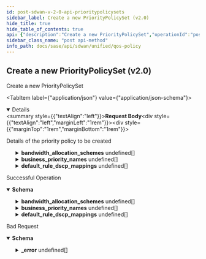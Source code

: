 ```yaml
---
id: post-sdwan-v-2-0-api-prioritypolicysets
sidebar_label: Create a new PriorityPolicySet (v2.0)
hide_title: true
hide_table_of_contents: true
api: {"description":"Create a new PriorityPolicySet","operationId":"post-sdwan-v2.0-api-prioritypolicysets","requestBody":{"content":{"application/json":{"schema":{"properties":{"bandwidth_allocation_schemes":{"description":"Bandwidth Allocation Schemes: Required(error = BANDWIDTH_ALLOCATION_SCHEME_REQD: Please provide Bandwidth Allocation scheme for set.) Size(max = 4, error = BANDWIDTH_ALLOCATION_SCHEME_LIST_SIZE_EXCEEDED: Bandwidth Allocation scheme list exceeds the limit of 4., min = 0) Valid ","items":{"properties":{"bandwidth_range":{"description":"Bandwidth Range","properties":{"high":{"description":"High","format":"double","type":"number"},"low":{"description":"Low","format":"double","type":"number"}}},"business_priorities":{"description":"Business Priorities","items":{"properties":{"bandwidth_allocation":{"description":"Bandwidth Allocation","format":"double","type":"number"},"bandwidth_split_per_type":{"description":"Bandwidth Split Per Type","properties":{"bulk":{"description":"Bulk","format":"double","type":"number"},"rt_audio":{"description":"Rt Audio","format":"double","type":"number"},"rt_video":{"description":"Rt Video","format":"double","type":"number"},"transactional":{"description":"Transactional","format":"double","type":"number"}}},"priority_number":{"description":"Priority Number","format":"int32","type":"integer"}}},"type":"array"}}},"type":"array"},"business_priority_names":{"description":"Business Priority Names: Required(error = BUSINESS_PRIORITY_NAMES_REQD: Business priority names required.) Size(max = 4, error = BUSINESS_PRIORITY_NAME_LIST_SIZE_EXCEEDED: Business priority name list exceeds the limit of 4., min = 0) Valid ","items":{"properties":{"priority_name":{"description":"Priority Name","type":"string"},"priority_num":{"description":"Priority Num","format":"int32","type":"integer"}}},"type":"array"},"clone_from":{"description":"Clone From: Digits(fraction = 0, integer = 20, INVALID_CLONE_FROM) ","type":"string"},"default_rule_dscp_mappings":{"description":"Default Rule Dscp Mappings: Valid Size(max = 16, message = INVALID_DSCP_MAPPINGS, min = 0) ","items":{"properties":{"dscp":{"description":"Dscp","items":{"description":"Dscp","type":"integer"},"type":"array"},"priority_number":{"description":"Priority Number","format":"int32","type":"integer"},"transfer_type":{"description":"Transfer Type","enum":["RT_AUDIO","RT_VIDEO","TRANSACTIONAL","BULK"],"type":"string"}}},"type":"array"},"defaultrule_policyset":{"description":"Defaultrule Policyset","type":"boolean"},"description":{"description":"Description: Size(max = 256, error = DESCRIPTION_EXCEEDS_LIMIT: Description length exceeds limit, min = 0) ","type":"string"},"id":{"description":"Id","type":"string"},"name":{"description":"Name: Required(error = NAME_REQD: Please provide resource name.) Size(max = 128, error = NAME_EXCEEDS_LIMIT: Name of the resource exceeds limit., min = 0) ","type":"string"},"tags":{"description":"Tags: ListString(allowDuplicate = false, allowEmpty = true, allowNull = true, length = 128, listMaxSize = 10, error = INVALID_TAG: Maximum 10 Unique tags of length 1024 each are allowed, noTrim = false, regex = [^,\\\\s]+, required = false) ","items":{"description":"Tags","type":"string"},"type":"array"},"template":{"description":"Template","type":"boolean"}},"required":["business_priority_names","bandwidth_allocation_schemes","name"]}}},"description":"Details of the priority policy to be created"},"responses":{"200":{"content":{"application/json":{"schema":{"properties":{"bandwidth_allocation_schemes":{"description":"Bandwidth Allocation Schemes: Required(error = BANDWIDTH_ALLOCATION_SCHEME_REQD: Please provide Bandwidth Allocation scheme for set.) Size(max = 4, error = BANDWIDTH_ALLOCATION_SCHEME_LIST_SIZE_EXCEEDED: Bandwidth Allocation scheme list exceeds the limit of 4., min = 0) Valid ","items":{"properties":{"bandwidth_range":{"description":"Bandwidth Range","properties":{"high":{"description":"High","format":"double","type":"number"},"low":{"description":"Low","format":"double","type":"number"}}},"business_priorities":{"description":"Business Priorities","items":{"properties":{"bandwidth_allocation":{"description":"Bandwidth Allocation","format":"double","type":"number"},"bandwidth_split_per_type":{"description":"Bandwidth Split Per Type","properties":{"bulk":{"description":"Bulk","format":"double","type":"number"},"rt_audio":{"description":"Rt Audio","format":"double","type":"number"},"rt_video":{"description":"Rt Video","format":"double","type":"number"},"transactional":{"description":"Transactional","format":"double","type":"number"}}},"priority_number":{"description":"Priority Number","format":"int32","type":"integer"}}},"type":"array"}}},"type":"array"},"business_priority_names":{"description":"Business Priority Names: Required(error = BUSINESS_PRIORITY_NAMES_REQD: Business priority names required.) Size(max = 4, error = BUSINESS_PRIORITY_NAME_LIST_SIZE_EXCEEDED: Business priority name list exceeds the limit of 4., min = 0) Valid ","items":{"properties":{"priority_name":{"description":"Priority Name","type":"string"},"priority_num":{"description":"Priority Num","format":"int32","type":"integer"}}},"type":"array"},"clone_from":{"description":"Clone From: Digits(fraction = 0, integer = 20, INVALID_CLONE_FROM) ","type":"string"},"default_rule_dscp_mappings":{"description":"Default Rule Dscp Mappings: Valid Size(max = 16, message = INVALID_DSCP_MAPPINGS, min = 0) ","items":{"properties":{"dscp":{"description":"Dscp","items":{"description":"Dscp","type":"integer"},"type":"array"},"priority_number":{"description":"Priority Number","format":"int32","type":"integer"},"transfer_type":{"description":"Transfer Type","enum":["RT_AUDIO","RT_VIDEO","TRANSACTIONAL","BULK"],"type":"string"}}},"type":"array"},"defaultrule_policyset":{"description":"Defaultrule Policyset","type":"boolean"},"description":{"description":"Description: Size(max = 256, error = DESCRIPTION_EXCEEDS_LIMIT: Description length exceeds limit, min = 0) ","type":"string"},"id":{"description":"Id","type":"string"},"name":{"description":"Name: Required(error = NAME_REQD: Please provide resource name.) Size(max = 128, error = NAME_EXCEEDS_LIMIT: Name of the resource exceeds limit., min = 0) ","type":"string"},"tags":{"description":"Tags: ListString(allowDuplicate = false, allowEmpty = true, allowNull = true, length = 128, listMaxSize = 10, error = INVALID_TAG: Maximum 10 Unique tags of length 1024 each are allowed, noTrim = false, regex = [^,\\\\s]+, required = false) ","items":{"description":"Tags","type":"string"},"type":"array"},"template":{"description":"Template","type":"boolean"}},"required":["business_priority_names","bandwidth_allocation_schemes","name"]}}},"description":"Successful Operation"},"400":{"content":{"application/json":{"example":{"value":{"_error":[{"code":"NAME_REQD"},{"code":"DESCRIPTION_EXCEEDS_LIMIT"},{"code":"INVALID_JSON_EXTRA_ATTRIBUTE"},{"code":"INVALID_POLICYSET_TEMPLATE"},{"code":"BANDWIDTH_ALLOCATION_SCHEME_REQD"},{"code":"BUSINESS_PRIORITY_NAMES_REQD"},{"code":"BUSINESS_PRIORITY_NAME_LIST_SIZE_EXCEEDED"},{"code":"INVALID_DSCP_MAPPINGS"},{"code":"INVALID_DSCP_VALUE"},{"code":"DUPLICATE_DSCP_VALUE"},{"code":"BUSINESS_PRIORITY_NAME_REQD"},{"code":"BUSINESS_PRIORITY_NAME_EXCEEDS_LIMIT"},{"code":"INVALID_PRIORITY_NUMBER"},{"code":"BUSINESS_PRIORITY_NUMBER_REQD"},{"code":"POLICY_SET_INVALID_BANDWIDTH_RANGE"},{"code":"POLICY_SET_CONFIG_INVALID_CLONE_FROM"},{"code":"POLICY_SET_CONFIG_CREATION_FAILED"},{"code":"INVALID_DEFAULTRULE_FLAG_OF_CLONE_FROM"},{"code":"INVALID_TEMPLATE_CONFIG_FOR_DEFAULTRULE_POLICYSET"},{"code":"INVALID_TEMPLATE_AND_CLONE_FROM"},{"code":"TENANT_APPDEF_VERSION_NOT_FOUND"},{"code":"BANDWIDTH_ALLOCATION_SCHEME_LIST_SIZE_EXCEEDED"}]}},"schema":{"properties":{"_error":{"items":{"properties":{"code":{"type":"string"},"message":{"type":"string"}}},"type":"array"}}}}},"description":"Bad Request"}},"tags":["QOS Policy"],"method":"post","path":"/sdwan/v2.0/api/prioritypolicysets","jsonRequestBodyExample":{"bandwidth_allocation_schemes":[{"bandwidth_range":{"high":0,"low":0},"business_priorities":[{"bandwidth_allocation":0,"bandwidth_split_per_type":{"bulk":0,"rt_audio":0,"rt_video":0,"transactional":0},"priority_number":0}]}],"business_priority_names":[{"priority_name":"string","priority_num":0}],"clone_from":"string","default_rule_dscp_mappings":[{"dscp":[0],"priority_number":0,"transfer_type":"RT_AUDIO"}],"defaultrule_policyset":true,"description":"string","id":"string","name":"string","tags":["string"],"template":true},"info":{"contact":{},"description":"List of APIs used to manage the QoS policies.","title":"QOS Policy","version":"Latest"},"postman":{"name":"Create a new PriorityPolicySet (v2.0)","description":{"content":"Create a new PriorityPolicySet","type":"text/plain"},"url":{"path":["sdwan","v2.0","api","prioritypolicysets"],"host":["{{baseUrl}}"],"query":[],"variable":[]},"header":[{"key":"Content-Type","value":"application/json"},{"key":"Accept","value":"application/json"}],"method":"POST","body":{"mode":"raw","raw":"\"\"","options":{"raw":{"language":"json"}}}}}
sidebar_class_name: "post api-method"
info_path: docs/sase/api/sdwan/unified/qos-policy
---
```



## Create a new PriorityPolicySet (v2.0)



Create a new PriorityPolicySet

<MimeTabs><TabItem label={"application/json"} value={"application/json-schema"}><details style={{}} data-collapsed={false} open={true}><summary style={{"textAlign":"left"}}><strong>Request Body</strong></summary><div style={{"textAlign":"left","marginLeft":"1rem"}}><div style={{"marginTop":"1rem","marginBottom":"1rem"}}>

Details of the priority policy to be created

</div></div><ul style={{"marginLeft":"1rem"}}><SchemaItem collapsible={true} className={"schemaItem"}><details style={{}}><summary style={{}}><strong>bandwidth_allocation_schemes</strong><span style={{"opacity":"0.6"}}> undefined[]</span></summary><div style={{"marginLeft":"1rem"}}><div style={{"marginTop":".5rem","marginBottom":".5rem"}}>

Bandwidth Allocation Schemes: Required(error = BANDWIDTH_ALLOCATION_SCHEME_REQD: Please provide Bandwidth Allocation scheme for set.) Size(max = 4, error = BANDWIDTH_ALLOCATION_SCHEME_LIST_SIZE_EXCEEDED: Bandwidth Allocation scheme list exceeds the limit of 4., min = 0) Valid 

</div><SchemaItem collapsible={true} className={"schemaItem"}><details style={{}}><summary style={{}}><strong>bandwidth_range</strong><span style={{"opacity":"0.6"}}> </span></summary><div style={{"marginLeft":"1rem"}}><div style={{"marginTop":".5rem","marginBottom":".5rem"}}>

Bandwidth Range

</div><SchemaItem collapsible={false} name={"high"} required={false} schemaDescription={"High"} schemaName={"double"} qualifierMessage={undefined} defaultValue={undefined}></SchemaItem><SchemaItem collapsible={false} name={"low"} required={false} schemaDescription={"Low"} schemaName={"double"} qualifierMessage={undefined} defaultValue={undefined}></SchemaItem></div></details></SchemaItem><SchemaItem collapsible={true} className={"schemaItem"}><details style={{}}><summary style={{}}><strong>business_priorities</strong><span style={{"opacity":"0.6"}}> undefined[]</span></summary><div style={{"marginLeft":"1rem"}}><div style={{"marginTop":".5rem","marginBottom":".5rem"}}>

Business Priorities

</div><SchemaItem collapsible={false} name={"bandwidth_allocation"} required={false} schemaDescription={"Bandwidth Allocation"} schemaName={"double"} qualifierMessage={undefined} defaultValue={undefined}></SchemaItem><SchemaItem collapsible={true} className={"schemaItem"}><details style={{}}><summary style={{}}><strong>bandwidth_split_per_type</strong><span style={{"opacity":"0.6"}}> </span></summary><div style={{"marginLeft":"1rem"}}><div style={{"marginTop":".5rem","marginBottom":".5rem"}}>

Bandwidth Split Per Type

</div><SchemaItem collapsible={false} name={"bulk"} required={false} schemaDescription={"Bulk"} schemaName={"double"} qualifierMessage={undefined} defaultValue={undefined}></SchemaItem><SchemaItem collapsible={false} name={"rt_audio"} required={false} schemaDescription={"Rt Audio"} schemaName={"double"} qualifierMessage={undefined} defaultValue={undefined}></SchemaItem><SchemaItem collapsible={false} name={"rt_video"} required={false} schemaDescription={"Rt Video"} schemaName={"double"} qualifierMessage={undefined} defaultValue={undefined}></SchemaItem><SchemaItem collapsible={false} name={"transactional"} required={false} schemaDescription={"Transactional"} schemaName={"double"} qualifierMessage={undefined} defaultValue={undefined}></SchemaItem></div></details></SchemaItem><SchemaItem collapsible={false} name={"priority_number"} required={false} schemaDescription={"Priority Number"} schemaName={"int32"} qualifierMessage={undefined} defaultValue={undefined}></SchemaItem></div></details></SchemaItem></div></details></SchemaItem><SchemaItem collapsible={true} className={"schemaItem"}><details style={{}}><summary style={{}}><strong>business_priority_names</strong><span style={{"opacity":"0.6"}}> undefined[]</span></summary><div style={{"marginLeft":"1rem"}}><div style={{"marginTop":".5rem","marginBottom":".5rem"}}>

Business Priority Names: Required(error = BUSINESS_PRIORITY_NAMES_REQD: Business priority names required.) Size(max = 4, error = BUSINESS_PRIORITY_NAME_LIST_SIZE_EXCEEDED: Business priority name list exceeds the limit of 4., min = 0) Valid 

</div><SchemaItem collapsible={false} name={"priority_name"} required={false} schemaDescription={"Priority Name"} schemaName={"string"} qualifierMessage={undefined} defaultValue={undefined}></SchemaItem><SchemaItem collapsible={false} name={"priority_num"} required={false} schemaDescription={"Priority Num"} schemaName={"int32"} qualifierMessage={undefined} defaultValue={undefined}></SchemaItem></div></details></SchemaItem><SchemaItem collapsible={false} name={"clone_from"} required={false} schemaDescription={"Clone From: Digits(fraction = 0, integer = 20, INVALID_CLONE_FROM) "} schemaName={"string"} qualifierMessage={undefined} defaultValue={undefined}></SchemaItem><SchemaItem collapsible={true} className={"schemaItem"}><details style={{}}><summary style={{}}><strong>default_rule_dscp_mappings</strong><span style={{"opacity":"0.6"}}> undefined[]</span></summary><div style={{"marginLeft":"1rem"}}><div style={{"marginTop":".5rem","marginBottom":".5rem"}}>

Default Rule Dscp Mappings: Valid Size(max = 16, message = INVALID_DSCP_MAPPINGS, min = 0) 

</div><SchemaItem collapsible={false} name={"dscp"} required={false} schemaDescription={"Dscp"} schemaName={"integer[]"} qualifierMessage={undefined} defaultValue={undefined}></SchemaItem><SchemaItem collapsible={false} name={"priority_number"} required={false} schemaDescription={"Priority Number"} schemaName={"int32"} qualifierMessage={undefined} defaultValue={undefined}></SchemaItem><SchemaItem collapsible={false} name={"transfer_type"} required={false} schemaDescription={"Transfer Type"} schemaName={"string"} qualifierMessage={"**Possible values:** [`RT_AUDIO`, `RT_VIDEO`, `TRANSACTIONAL`, `BULK`]"} defaultValue={undefined}></SchemaItem></div></details></SchemaItem><SchemaItem collapsible={false} name={"defaultrule_policyset"} required={false} schemaDescription={"Defaultrule Policyset"} schemaName={"boolean"} qualifierMessage={undefined} defaultValue={undefined}></SchemaItem><SchemaItem collapsible={false} name={"description"} required={false} schemaDescription={"Description: Size(max = 256, error = DESCRIPTION_EXCEEDS_LIMIT: Description length exceeds limit, min = 0) "} schemaName={"string"} qualifierMessage={undefined} defaultValue={undefined}></SchemaItem><SchemaItem collapsible={false} name={"id"} required={false} schemaDescription={"Id"} schemaName={"string"} qualifierMessage={undefined} defaultValue={undefined}></SchemaItem><SchemaItem collapsible={false} name={"name"} required={true} schemaDescription={"Name: Required(error = NAME_REQD: Please provide resource name.) Size(max = 128, error = NAME_EXCEEDS_LIMIT: Name of the resource exceeds limit., min = 0) "} schemaName={"string"} qualifierMessage={undefined} defaultValue={undefined}></SchemaItem><SchemaItem collapsible={false} name={"tags"} required={false} schemaDescription={"Tags: ListString(allowDuplicate = false, allowEmpty = true, allowNull = true, length = 128, listMaxSize = 10, error = INVALID_TAG: Maximum 10 Unique tags of length 1024 each are allowed, noTrim = false, regex = [^,\\\\s]+, required = false) "} schemaName={"string[]"} qualifierMessage={undefined} defaultValue={undefined}></SchemaItem><SchemaItem collapsible={false} name={"template"} required={false} schemaDescription={"Template"} schemaName={"boolean"} qualifierMessage={undefined} defaultValue={undefined}></SchemaItem></ul></details></TabItem></MimeTabs><div><ApiTabs><TabItem label={"200"} value={"200"}><div>

Successful Operation

</div><div><MimeTabs groupId={"mime-type"}><TabItem label={"application/json"} value={"application/json"}><SchemaTabs groupId={"schema-tabs"}><TabItem label={"Schema"} value={"Schema"}><details style={{}} data-collapsed={false} open={true}><summary style={{"textAlign":"left"}}><strong>Schema</strong></summary><div style={{"textAlign":"left","marginLeft":"1rem"}}></div><ul style={{"marginLeft":"1rem"}}><SchemaItem collapsible={true} className={"schemaItem"}><details style={{}}><summary style={{}}><strong>bandwidth_allocation_schemes</strong><span style={{"opacity":"0.6"}}> undefined[]</span></summary><div style={{"marginLeft":"1rem"}}><div style={{"marginTop":".5rem","marginBottom":".5rem"}}>

Bandwidth Allocation Schemes: Required(error = BANDWIDTH_ALLOCATION_SCHEME_REQD: Please provide Bandwidth Allocation scheme for set.) Size(max = 4, error = BANDWIDTH_ALLOCATION_SCHEME_LIST_SIZE_EXCEEDED: Bandwidth Allocation scheme list exceeds the limit of 4., min = 0) Valid 

</div><SchemaItem collapsible={true} className={"schemaItem"}><details style={{}}><summary style={{}}><strong>bandwidth_range</strong><span style={{"opacity":"0.6"}}> </span></summary><div style={{"marginLeft":"1rem"}}><div style={{"marginTop":".5rem","marginBottom":".5rem"}}>

Bandwidth Range

</div><SchemaItem collapsible={false} name={"high"} required={false} schemaDescription={"High"} schemaName={"double"} qualifierMessage={undefined} defaultValue={undefined}></SchemaItem><SchemaItem collapsible={false} name={"low"} required={false} schemaDescription={"Low"} schemaName={"double"} qualifierMessage={undefined} defaultValue={undefined}></SchemaItem></div></details></SchemaItem><SchemaItem collapsible={true} className={"schemaItem"}><details style={{}}><summary style={{}}><strong>business_priorities</strong><span style={{"opacity":"0.6"}}> undefined[]</span></summary><div style={{"marginLeft":"1rem"}}><div style={{"marginTop":".5rem","marginBottom":".5rem"}}>

Business Priorities

</div><SchemaItem collapsible={false} name={"bandwidth_allocation"} required={false} schemaDescription={"Bandwidth Allocation"} schemaName={"double"} qualifierMessage={undefined} defaultValue={undefined}></SchemaItem><SchemaItem collapsible={true} className={"schemaItem"}><details style={{}}><summary style={{}}><strong>bandwidth_split_per_type</strong><span style={{"opacity":"0.6"}}> </span></summary><div style={{"marginLeft":"1rem"}}><div style={{"marginTop":".5rem","marginBottom":".5rem"}}>

Bandwidth Split Per Type

</div><SchemaItem collapsible={false} name={"bulk"} required={false} schemaDescription={"Bulk"} schemaName={"double"} qualifierMessage={undefined} defaultValue={undefined}></SchemaItem><SchemaItem collapsible={false} name={"rt_audio"} required={false} schemaDescription={"Rt Audio"} schemaName={"double"} qualifierMessage={undefined} defaultValue={undefined}></SchemaItem><SchemaItem collapsible={false} name={"rt_video"} required={false} schemaDescription={"Rt Video"} schemaName={"double"} qualifierMessage={undefined} defaultValue={undefined}></SchemaItem><SchemaItem collapsible={false} name={"transactional"} required={false} schemaDescription={"Transactional"} schemaName={"double"} qualifierMessage={undefined} defaultValue={undefined}></SchemaItem></div></details></SchemaItem><SchemaItem collapsible={false} name={"priority_number"} required={false} schemaDescription={"Priority Number"} schemaName={"int32"} qualifierMessage={undefined} defaultValue={undefined}></SchemaItem></div></details></SchemaItem></div></details></SchemaItem><SchemaItem collapsible={true} className={"schemaItem"}><details style={{}}><summary style={{}}><strong>business_priority_names</strong><span style={{"opacity":"0.6"}}> undefined[]</span></summary><div style={{"marginLeft":"1rem"}}><div style={{"marginTop":".5rem","marginBottom":".5rem"}}>

Business Priority Names: Required(error = BUSINESS_PRIORITY_NAMES_REQD: Business priority names required.) Size(max = 4, error = BUSINESS_PRIORITY_NAME_LIST_SIZE_EXCEEDED: Business priority name list exceeds the limit of 4., min = 0) Valid 

</div><SchemaItem collapsible={false} name={"priority_name"} required={false} schemaDescription={"Priority Name"} schemaName={"string"} qualifierMessage={undefined} defaultValue={undefined}></SchemaItem><SchemaItem collapsible={false} name={"priority_num"} required={false} schemaDescription={"Priority Num"} schemaName={"int32"} qualifierMessage={undefined} defaultValue={undefined}></SchemaItem></div></details></SchemaItem><SchemaItem collapsible={false} name={"clone_from"} required={false} schemaDescription={"Clone From: Digits(fraction = 0, integer = 20, INVALID_CLONE_FROM) "} schemaName={"string"} qualifierMessage={undefined} defaultValue={undefined}></SchemaItem><SchemaItem collapsible={true} className={"schemaItem"}><details style={{}}><summary style={{}}><strong>default_rule_dscp_mappings</strong><span style={{"opacity":"0.6"}}> undefined[]</span></summary><div style={{"marginLeft":"1rem"}}><div style={{"marginTop":".5rem","marginBottom":".5rem"}}>

Default Rule Dscp Mappings: Valid Size(max = 16, message = INVALID_DSCP_MAPPINGS, min = 0) 

</div><SchemaItem collapsible={false} name={"dscp"} required={false} schemaDescription={"Dscp"} schemaName={"integer[]"} qualifierMessage={undefined} defaultValue={undefined}></SchemaItem><SchemaItem collapsible={false} name={"priority_number"} required={false} schemaDescription={"Priority Number"} schemaName={"int32"} qualifierMessage={undefined} defaultValue={undefined}></SchemaItem><SchemaItem collapsible={false} name={"transfer_type"} required={false} schemaDescription={"Transfer Type"} schemaName={"string"} qualifierMessage={"**Possible values:** [`RT_AUDIO`, `RT_VIDEO`, `TRANSACTIONAL`, `BULK`]"} defaultValue={undefined}></SchemaItem></div></details></SchemaItem><SchemaItem collapsible={false} name={"defaultrule_policyset"} required={false} schemaDescription={"Defaultrule Policyset"} schemaName={"boolean"} qualifierMessage={undefined} defaultValue={undefined}></SchemaItem><SchemaItem collapsible={false} name={"description"} required={false} schemaDescription={"Description: Size(max = 256, error = DESCRIPTION_EXCEEDS_LIMIT: Description length exceeds limit, min = 0) "} schemaName={"string"} qualifierMessage={undefined} defaultValue={undefined}></SchemaItem><SchemaItem collapsible={false} name={"id"} required={false} schemaDescription={"Id"} schemaName={"string"} qualifierMessage={undefined} defaultValue={undefined}></SchemaItem><SchemaItem collapsible={false} name={"name"} required={false} schemaDescription={"Name: Required(error = NAME_REQD: Please provide resource name.) Size(max = 128, error = NAME_EXCEEDS_LIMIT: Name of the resource exceeds limit., min = 0) "} schemaName={"string"} qualifierMessage={undefined} defaultValue={undefined}></SchemaItem><SchemaItem collapsible={false} name={"tags"} required={false} schemaDescription={"Tags: ListString(allowDuplicate = false, allowEmpty = true, allowNull = true, length = 128, listMaxSize = 10, error = INVALID_TAG: Maximum 10 Unique tags of length 1024 each are allowed, noTrim = false, regex = [^,\\\\s]+, required = false) "} schemaName={"string[]"} qualifierMessage={undefined} defaultValue={undefined}></SchemaItem><SchemaItem collapsible={false} name={"template"} required={false} schemaDescription={"Template"} schemaName={"boolean"} qualifierMessage={undefined} defaultValue={undefined}></SchemaItem></ul></details></TabItem><TabItem label={"Example (from schema)"} value={"Example (from schema)"}><ResponseSamples responseExample={"{\n  \"bandwidth_allocation_schemes\": [\n    {\n      \"bandwidth_range\": {\n        \"high\": 0,\n        \"low\": 0\n      },\n      \"business_priorities\": [\n        {\n          \"bandwidth_allocation\": 0,\n          \"bandwidth_split_per_type\": {\n            \"bulk\": 0,\n            \"rt_audio\": 0,\n            \"rt_video\": 0,\n            \"transactional\": 0\n          },\n          \"priority_number\": 0\n        }\n      ]\n    }\n  ],\n  \"business_priority_names\": [\n    {\n      \"priority_name\": \"string\",\n      \"priority_num\": 0\n    }\n  ],\n  \"clone_from\": \"string\",\n  \"default_rule_dscp_mappings\": [\n    {\n      \"dscp\": [\n        0\n      ],\n      \"priority_number\": 0,\n      \"transfer_type\": \"RT_AUDIO\"\n    }\n  ],\n  \"defaultrule_policyset\": true,\n  \"description\": \"string\",\n  \"id\": \"string\",\n  \"name\": \"string\",\n  \"tags\": [\n    \"string\"\n  ],\n  \"template\": true\n}"} language={"json"}></ResponseSamples></TabItem></SchemaTabs></TabItem></MimeTabs></div></TabItem><TabItem label={"400"} value={"400"}><div>

Bad Request

</div><div><MimeTabs groupId={"mime-type"}><TabItem label={"application/json"} value={"application/json"}><SchemaTabs groupId={"schema-tabs"}><TabItem label={"Schema"} value={"Schema"}><details style={{}} data-collapsed={false} open={true}><summary style={{"textAlign":"left"}}><strong>Schema</strong></summary><div style={{"textAlign":"left","marginLeft":"1rem"}}></div><ul style={{"marginLeft":"1rem"}}><SchemaItem collapsible={true} className={"schemaItem"}><details style={{}}><summary style={{}}><strong>_error</strong><span style={{"opacity":"0.6"}}> undefined[]</span></summary><div style={{"marginLeft":"1rem"}}><SchemaItem collapsible={false} name={"code"} required={false} schemaDescription={undefined} schemaName={"string"} qualifierMessage={undefined} defaultValue={undefined}></SchemaItem><SchemaItem collapsible={false} name={"message"} required={false} schemaDescription={undefined} schemaName={"string"} qualifierMessage={undefined} defaultValue={undefined}></SchemaItem></div></details></SchemaItem></ul></details></TabItem><TabItem label={"Example (from schema)"} value={"Example (from schema)"}><ResponseSamples responseExample={"{\n  \"_error\": [\n    {\n      \"code\": \"string\",\n      \"message\": \"string\"\n    }\n  ]\n}"} language={"json"}></ResponseSamples></TabItem><TabItem label={"Example"} value={"Example"}><ResponseSamples responseExample={"{\n  \"value\": {\n    \"_error\": [\n      {\n        \"code\": \"NAME_REQD\"\n      },\n      {\n        \"code\": \"DESCRIPTION_EXCEEDS_LIMIT\"\n      },\n      {\n        \"code\": \"INVALID_JSON_EXTRA_ATTRIBUTE\"\n      },\n      {\n        \"code\": \"INVALID_POLICYSET_TEMPLATE\"\n      },\n      {\n        \"code\": \"BANDWIDTH_ALLOCATION_SCHEME_REQD\"\n      },\n      {\n        \"code\": \"BUSINESS_PRIORITY_NAMES_REQD\"\n      },\n      {\n        \"code\": \"BUSINESS_PRIORITY_NAME_LIST_SIZE_EXCEEDED\"\n      },\n      {\n        \"code\": \"INVALID_DSCP_MAPPINGS\"\n      },\n      {\n        \"code\": \"INVALID_DSCP_VALUE\"\n      },\n      {\n        \"code\": \"DUPLICATE_DSCP_VALUE\"\n      },\n      {\n        \"code\": \"BUSINESS_PRIORITY_NAME_REQD\"\n      },\n      {\n        \"code\": \"BUSINESS_PRIORITY_NAME_EXCEEDS_LIMIT\"\n      },\n      {\n        \"code\": \"INVALID_PRIORITY_NUMBER\"\n      },\n      {\n        \"code\": \"BUSINESS_PRIORITY_NUMBER_REQD\"\n      },\n      {\n        \"code\": \"POLICY_SET_INVALID_BANDWIDTH_RANGE\"\n      },\n      {\n        \"code\": \"POLICY_SET_CONFIG_INVALID_CLONE_FROM\"\n      },\n      {\n        \"code\": \"POLICY_SET_CONFIG_CREATION_FAILED\"\n      },\n      {\n        \"code\": \"INVALID_DEFAULTRULE_FLAG_OF_CLONE_FROM\"\n      },\n      {\n        \"code\": \"INVALID_TEMPLATE_CONFIG_FOR_DEFAULTRULE_POLICYSET\"\n      },\n      {\n        \"code\": \"INVALID_TEMPLATE_AND_CLONE_FROM\"\n      },\n      {\n        \"code\": \"TENANT_APPDEF_VERSION_NOT_FOUND\"\n      },\n      {\n        \"code\": \"BANDWIDTH_ALLOCATION_SCHEME_LIST_SIZE_EXCEEDED\"\n      }\n    ]\n  }\n}"} language={"json"}></ResponseSamples></TabItem></SchemaTabs></TabItem></MimeTabs></div></TabItem></ApiTabs></div>
      